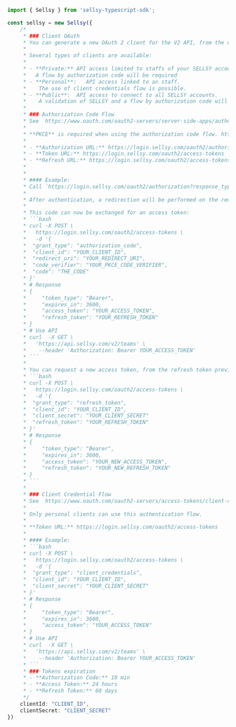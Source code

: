 ```typescript index.ts
import { Sellsy } from 'sellsy-typescript-sdk';

const sellsy = new Sellsy({
    /*
     * ### Client OAuth
     * You can generate a new OAuth 2 client for the V2 API, from the developer page of your Sellsy account (https://www.sellsy.fr/developer/api-v2).
     * 
     * Several types of clients are available:
     * 
     * - **Private:** API access limited to staffs of your SELLSY account.
     *   A flow by authorization code will be required
     * - **Personal**:   API access linked to an staff.
     *    The use of client credentials flow is possible.
     * - **Public**:  API access to connect to all SELLSY accounts.
     *    A validation of SELLSY and a flow by authorization code will be required.
     * 
     * ### Authorization Code Flow
     * See  https://www.oauth.com/oauth2-servers/server-side-apps/authorization-code/
     * 
     * **PKCE** is required when using the authorization code flow. https://www.oauth.com/oauth2-servers/pkce/
     * 
     * - **Authorization URL:** https://login.sellsy.com/oauth2/authorization
     * - **Token URL:** https://login.sellsy.com/oauth2/access-tokens
     * - **Refresh URL:** https://login.sellsy.com/oauth2/access-tokens
     * 
     * 
     * #### Example:
     * Call `https://login.sellsy.com/oauth2/authorization?response_type=code&client_id=YOUR_CLIENT_ID&redirect_uri=YOUR_REDIRECT_URI&code_challenge=YOUR_PKCE_CODE_CHALENGE&code_challenge_method=S256`
     * 
     * After authentication, a redirection will be performed on the redirection uri. The authaurization code will be retrieved in the query parameter `code` .
     * 
     * This code can now be exchanged for an access token:
     * ```bash
     * curl -X POST \
     *   https://login.sellsy.com/oauth2/access-tokens \
     *   -d '{
     * 	"grant_type": "authorization_code",
     * 	"client_id": "YOUR_CLIENT_ID",
     * 	"redirect_uri": "YOUR_REDIRECT_URI",
     * 	"code_verifier": "YOUR_PKCE_CODE_VERIFIER",
     * 	"code": "THE_CODE"
     * }'
     * # Response
     * {
     *     "token_type": "Bearer",
     *     "expires_in": 3600,
     *     "access_token": "YOUR_ACCESS_TOKEN",
     *     "refresh_token": "YOUR_REFRESH_TOKEN"
     * }
     * # Use API
     * curl  -X GET \
     *   'https://api.sellsy.com/v2/teams' \
     *    --header 'Authorization: Bearer YOUR_ACCESS_TOKEN'
     * ```
     * 
     * You can request a new access token, from the refresh token previously retrieved:
     * ```bash
     * curl -X POST \
     *   https://login.sellsy.com/oauth2/access-tokens \
     *   -d '{
     * 	"grant_type": "refresh_token",
     * 	"client_id": "YOUR_CLIENT_ID",
     * 	"client_secret": "YOUR_CLIENT_SECRET"
     * 	"refresh_token": "YOUR_REFRESH_TOKEN"
     * }'
     * # Response
     * {
     *     "token_type": "Bearer",
     *     "expires_in": 3600,
     *     "access_token": "YOUR_NEW_ACCESS_TOKEN",
     *     "refresh_token": "YOUR_NEW_REFRESH_TOKEN"
     * }
     * ```
     * 
     * ### Client Credential Flow
     * See  https://www.oauth.com/oauth2-servers/access-tokens/client-credentials/
     * 
     * Only personal clients can use this authentication flow.
     * 
     * **Token URL:** https://login.sellsy.com/oauth2/access-tokens
     * 
     * #### Example:
     * ```bash
     * curl -X POST \
     *   https://login.sellsy.com/oauth2/access-tokens \
     *   -d '{
     * 	"grant_type": "client_credentials",
     * 	"client_id": "YOUR_CLIENT_ID",
     * 	"client_secret": "YOUR_CLIENT_SECRET"
     * }'
     * # Response
     * {
     *     "token_type": "Bearer",
     *     "expires_in": 3600,
     *     "access_token": "YOUR_ACCESS_TOKEN"
     * }
     * # Use API
     * curl  -X GET \
     *   'https://api.sellsy.com/v2/teams' \
     *    --header 'Authorization: Bearer YOUR_ACCESS_TOKEN'
     * ```
     * ### Tokens expiration
     * - **Authorization Code:** 10 min
     * - **Access Token:** 24 hours
     * - **Refresh Token:** 60 days
     */
    clientId: "CLIENT_ID",
    clientSecret: "CLIENT_SECRET"
})
```